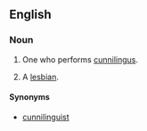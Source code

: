 ==English==

===Noun===
{{en-noun}}

# {{British|US|offensive|vulgar}} One who performs [[cunnilingus]].
# {{pejorative|derogatory}} A [[lesbian]].

====Synonyms====
* {{sense|one who performs cunnilingus}} [[cunnilinguist]]